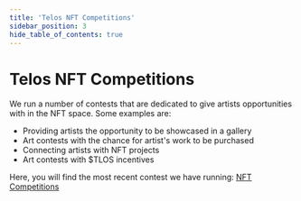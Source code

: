 ---
title: 'Telos NFT Competitions'
sidebar_position: 3
hide_table_of_contents: true
---

# Telos NFT Competitions

We run a number of contests that are dedicated to give artists opportunities with in the NFT space.  Some examples are:

- Providing artists the opportunity to be showcased in a gallery
- Art contests with the chance for artist's work to be purchased 
- Connecting artists with NFT projects 
- Art contests with $TLOS incentives 

Here, you will find the most recent contest we have running: [NFT Competitions](https://www.joyn.xyz/space/telos-nft-7d7116e23efe)